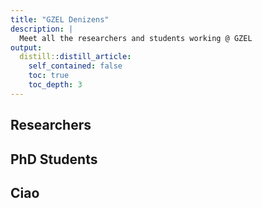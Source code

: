 ```yaml
---
title: "GZEL Denizens"
description: |
  Meet all the researchers and students working @ GZEL 
output:
  distill::distill_article:
    self_contained: false
    toc: true
    toc_depth: 3
---
```


## Researchers

## PhD Students

## Ciao
